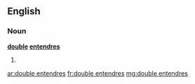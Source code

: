==English==

===Noun===
'''[[double]] [[entendre]]s'''

# {{nonstandard}} {{plural of|[[double entendre]]}}

[[ar:double entendres]]
[[fr:double entendres]]
[[mg:double entendres]]